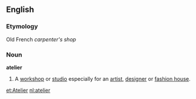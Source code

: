 ==English==
===Etymology===
Old French ''carpenter's shop''
===Noun===
'''atelier'''
#A [[workshop]] or [[studio]] especially for an [[artist]], [[designer]] or [[fashion house]].

[[et:Atelier]]
[[nl:atelier]]